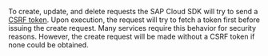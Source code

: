 To create, update, and delete requests the SAP Cloud SDK will try to send a [CSRF token](https://en.wikipedia.org/wiki/Cross-site_request_forgery#Cookie-to-header_token).
Upon execution, the request will try to fetch a token first before issuing the create request.
Many services require this behavior for security reasons. However, the create request will be made without a CSRF token if none could be obtained.
